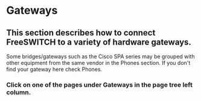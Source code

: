 
# Gateways 

 

## This section describes how to connect FreeSWITCH to a variety of hardware gateways.

Some bridges/gateways such as the Cisco SPA series may be grouped with other equipment from the same vendor in the Phones section. If you don't find your gateway here check Phones.

### Click on one of the pages under Gateways in the page tree left column.


